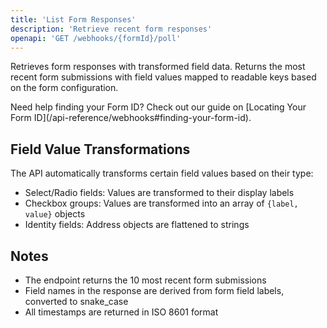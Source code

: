 ```yaml
---
title: 'List Form Responses'
description: 'Retrieve recent form responses'
openapi: 'GET /webhooks/{formId}/poll'
---
```


Retrieves form responses with transformed field data. Returns the most recent form submissions with field values mapped to readable keys based on the form configuration.

<Note>
	Need help finding your Form ID? Check out our guide on [Locating Your Form
	ID](/api-reference/webhooks#finding-your-form-id).
</Note>

## Field Value Transformations

The API automatically transforms certain field values based on their type:

-   Select/Radio fields: Values are transformed to their display labels
-   Checkbox groups: Values are transformed into an array of `{label, value}` objects
-   Identity fields: Address objects are flattened to strings

## Notes

-   The endpoint returns the 10 most recent form submissions
-   Field names in the response are derived from form field labels, converted to snake_case
-   All timestamps are returned in ISO 8601 format
